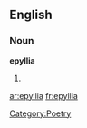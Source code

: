 ==English==

===Noun===
'''epyllia'''

# {{plural of|[[epyllion]]}}

[[Category:Poetry]]

[[ar:epyllia]]
[[fr:epyllia]]